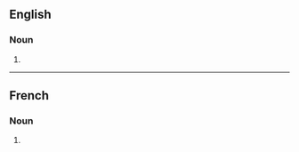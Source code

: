 ==English==

===Noun===
{{head|en|noun form}}

# {{plural of|lang=en|burqa}}

----

==French==

===Noun===
{{head|fr|noun plural form|g=f}}

# {{plural of|burqa|lang=fr}}